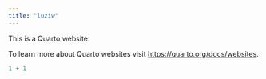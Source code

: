 ```yaml
---
title: "luziw"
---
```


This is a Quarto website.

To learn more about Quarto websites visit <https://quarto.org/docs/websites>.

```r
1 + 1
```
